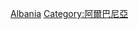 {{Portal|阿爾巴尼亞}}
{{Commons category|Society of Albania}}

[[Category:欧洲各国社会|Albania]]
[[Category:阿爾巴尼亞|Category:阿爾巴尼亞]]